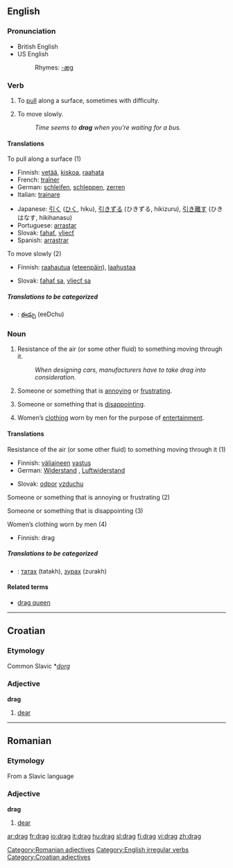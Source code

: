 ==English==

===Pronunciation===
*British English {{SAMPA|/dr\{g/}}
*US English {{SAMPA|/dZr\`{g/}}
*:Rhymes: [[Rhymes:English:-æɡ|-æɡ]]

===Verb===
{{en-verb|drags|dragging|'''[[dragged]] '''or, in some dialects,''' [[drug]]'''}}

#{{transitive}} To [[pull]] along a surface, sometimes with difficulty.
#{{intransitive}} To move slowly.
#:''Time seems to '''drag''' when you’re waiting for a bus.''

====Translations====
;To pull along a surface (1)
{{top}}
*Finnish: [[vetää]], [[kiskoa]], [[raahata]]
*French: [[traîner]]
*German: [[schleifen]], [[schleppen]], [[zerren]]
*Italian: [[trainare]]
{{mid}}
*Japanese: [[引く]] ([[ひく]], hiku), [[引きずる]] (ひきずる, hikizuru), [[引き離す]] (ひきはなす, hikihanasu)
*Portuguese: [[arrastar]]
*Slovak: [[ťahať]], [[vliecť]]
*Spanish: [[arrastrar]]
{{bottom}}

;To move slowly (2)
{{top}}
*Finnish: [[raahautua]] ([[eteenpäin]]), [[laahustaa]]
{{mid}}
*Slovak: [[ťahať sa]], [[vliecť sa]]
{{bottom}}

=====Translations to be categorized=====
{{checktrans}}
{{top}}
*{{ttbc|Telugu}}: [[ఈడ్చు]] (eeDchu)
{{mid}}
{{bottom}}

===Noun===
{{en-noun|s|-}}

#{{uncountable}} Resistance of the air (or some other fluid) to something moving through it.
#:''When designing cars, manufacturers have to take drag into consideration.''
#{{countable}} {{slang}} Someone or something that is [[annoying]] or [[frustrating]].
#{{countable}} {{slang}} Someone or something that is [[disappointing]].
#{{uncountable}} {{slang}} Women’s [[clothing]] worn by men for the purpose of [[entertainment]].

====Translations====
;Resistance of the air (or some other fluid) to something moving through it (1)
{{top}}
*Finnish: [[väliaine|väliaineen]] [[vastus]]
*German: [[Widerstand]] {{m}}, [[Luftwiderstand]] {{m}}
{{mid}}
*Slovak: [[odpor]] [[vzduch|vzduchu]] {{m}}
{{bottom}}

;Someone or something that is annoying or frustrating (2)
{{top}}
{{mid}}
{{bottom}}

;Someone or something that is disappointing (3)
{{top}}
{{mid}}
{{bottom}}

;Women’s clothing worn by men (4)
{{top}}
*Finnish: drag
{{mid}}
{{bottom}}

=====Translations to be categorized=====
{{checktrans}}
{{top}}
*{{ttbc|Mongolian}}: [[татах]] (tatakh), [[зурах]] (zurakh)
{{mid}}
{{bottom}}

====Related terms====
*[[drag queen]]


----

==Croatian==

===Etymology===
Common Slavic *''[[dorg]]''
===Adjective===
'''drag'''

# [[dear]]

----

==Romanian==

===Etymology===
From a Slavic language
===Adjective===
'''drag'''

# [[dear]]

[[Category:Romanian adjectives]]
[[Category:English irregular verbs]]
[[Category:Croatian adjectives]]

[[ar:drag]]
[[fr:drag]]
[[io:drag]]
[[it:drag]]
[[hu:drag]]
[[sl:drag]]
[[fi:drag]]
[[vi:drag]]
[[zh:drag]]